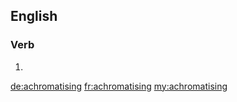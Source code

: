 ==English==

===Verb===
{{head|en}}

# {{present participle of|achromatise}}

[[de:achromatising]]
[[fr:achromatising]]
[[my:achromatising]]